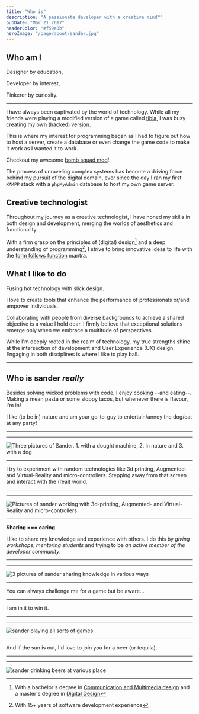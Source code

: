 ```yaml
---
title: "Who is"
description: "A passionate developer with a creative mind™"
pubDate: "Mar 21 2017"
headerColor: "#f59e0b"
heroImage: "/page/about/sander.jpg"
---
```


## Who am I
Designer by education,

Developer by interest,

Tinkerer by curiosity.

---

I have always been captivated by the world of technology. While all my friends were playing a modified version of a game called [tibia](https://otservlist.org), I was busy creating my own (hacked) version.

This is where my interest for programming began as I had to figure out how to host a server, create a database or even change the game code to make it work as I wanted it to work.

Checkout my awesome [bomb squad mod](https://otland.net/threads/bombsquad-9-6.187509)!

The process of unraveling complex systems has become a driving force behind my pursuit of the digital domain, ever since the day I ran my first `XAMPP` stack with a `phpMyAdmin` database to host my own game server.

## Creative technologist
Throughout my journey as a creative technologist, I have honed my skills in both design and development, merging the worlds of aesthetics and functionality.

With a firm grasp on the principles of (digital) design[^1] and a deep understanding of programming[^2], I strive to bring innovative ideas to life with the [form follows function](https://en.wikipedia.org/wiki/Form_follows_function#:~:text=Form%20follows%20function%20is%20a,its%20intended%20function%20or%20purpose.) mantra.

[^1]: With a bachelor's degree in [Communication and Multimedia design](https://www.cmd-amsterdam.nl) and a master's degree in [Digital Design](https://www.masterdigitaldesign.com/alumni/sander-boer)
[^2]: With 15+ years of software development experience

## What I like to do
Fusing hot technology with slick design.

I love to create tools that enhance the performance of professionals or/and empower individuals.

Collaborating with people from diverse backgrounds to achieve a shared objective is a value I hold dear. I firmly believe that exceptional solutions emerge only when we embrace a multitude of perspectives.

While I'm deeply rooted in the realm of technology, my true strengths shine at the intersection of development and User Experience (UX) design. Engaging in both disciplines is where I like to play ball.


---
## Who is sander _really_
Besides solving wicked problems with code, I enjoy cooking --and eating--. Making a mean pasta or some sloppy tacos, but whenever there is flavour, I'm in!

I like (to be in) nature and am your go-to-guy to entertain/annoy the dog/cat at any party!

---
---
![Three pictures of Sander. 1. with a dought machine, 2. in nature and 3. with a dog](/page/about/me_1.png)

---
I try to experiment with random technologies like 3d printing, Augmented- and Virtual-Reality and micro-controllers. Stepping away from that screen and interact with the (real) world.

---
---
![Pictures of sander working with 3d-printing, Augmented- and Virtual-Reality and micro-controllers](/page/about/technologies.png)

---
**Sharing === caring**

I like to share my knowledge and experience with others. I do this by _giving workshops_, _mentoring students_ and trying to be _an active member of the developer community_.

---
---
![3 pictures of sander sharing knowledge in various ways](/page/about/sharing.png)

---
You can always challenge me for a game but be aware...

---

I am in it to win it.

---
---
![sander playing all sorts of games](/page/about/games.png)

---
And if the sun is out, I'd love to join you for a beer (or tequila).

---
---
![sander drinking beers at various place](/page/about/beer.png)
